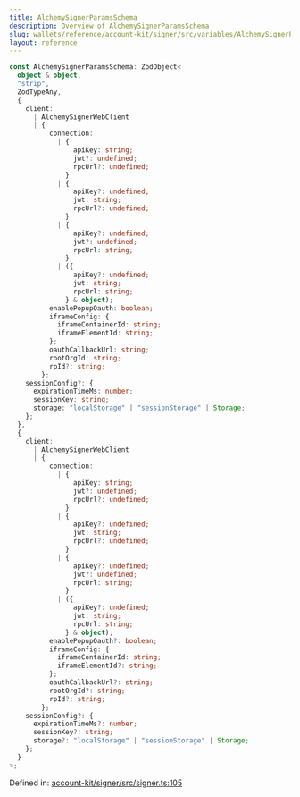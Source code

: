 ```yaml
---
title: AlchemySignerParamsSchema
description: Overview of AlchemySignerParamsSchema
slug: wallets/reference/account-kit/signer/src/variables/AlchemySignerParamsSchema
layout: reference
---
```


```ts
const AlchemySignerParamsSchema: ZodObject<
  object & object,
  "strip",
  ZodTypeAny,
  {
    client:
      | AlchemySignerWebClient
      | {
          connection:
            | {
                apiKey: string;
                jwt?: undefined;
                rpcUrl?: undefined;
              }
            | {
                apiKey?: undefined;
                jwt: string;
                rpcUrl?: undefined;
              }
            | {
                apiKey?: undefined;
                jwt?: undefined;
                rpcUrl: string;
              }
            | ({
                apiKey?: undefined;
                jwt: string;
                rpcUrl: string;
              } & object);
          enablePopupOauth: boolean;
          iframeConfig: {
            iframeContainerId: string;
            iframeElementId: string;
          };
          oauthCallbackUrl: string;
          rootOrgId: string;
          rpId?: string;
        };
    sessionConfig?: {
      expirationTimeMs: number;
      sessionKey: string;
      storage: "localStorage" | "sessionStorage" | Storage;
    };
  },
  {
    client:
      | AlchemySignerWebClient
      | {
          connection:
            | {
                apiKey: string;
                jwt?: undefined;
                rpcUrl?: undefined;
              }
            | {
                apiKey?: undefined;
                jwt: string;
                rpcUrl?: undefined;
              }
            | {
                apiKey?: undefined;
                jwt?: undefined;
                rpcUrl: string;
              }
            | ({
                apiKey?: undefined;
                jwt: string;
                rpcUrl: string;
              } & object);
          enablePopupOauth?: boolean;
          iframeConfig: {
            iframeContainerId: string;
            iframeElementId?: string;
          };
          oauthCallbackUrl?: string;
          rootOrgId?: string;
          rpId?: string;
        };
    sessionConfig?: {
      expirationTimeMs?: number;
      sessionKey?: string;
      storage?: "localStorage" | "sessionStorage" | Storage;
    };
  }
>;
```

Defined in: [account-kit/signer/src/signer.ts:105](https://github.com/alchemyplatform/aa-sdk/blob/08da565ff1e1b5bcae4581d79993c4ed9e522c16/account-kit/signer/src/signer.ts#L105)
